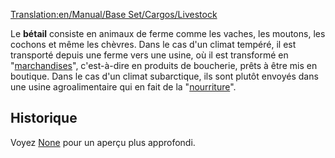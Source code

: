 [[Translation:en/Manual/Base Set/Cargos/Livestock]]

{{fr/Cargaison|nom=Bétail
|image=en/Livestock.png|produit=[[fr/Manual/Base Set/Industries/Ferme|Ferme]]
|accepté=[[fr/Manual/Base Set/Industries/Usine|Usine]] (climat tempéré), [[fr/Manual/Base Set/Industries/Usine agroalimentaire|Usine agroalimentaire]] (climat subarctique)
}}

Le '''bétail''' consiste en animaux de ferme comme les vaches, les moutons, les cochons et même les chèvres. Dans le cas d'un climat tempéré, il est transporté depuis une ferme vers une usine, où il est transformé en "[[fr/Manual/Base Set/Cargos/Marchandises|marchandises]]", c'est-à-dire en produits de boucherie, prêts à être mis en boutique. Dans le cas d'un climat subarctique, ils sont plutôt envoyés dans une usine agroalimentaire qui en fait de la "[[fr/Manual/Base Set/Cargos/Nourriture|nourriture]]".

==Historique==
Voyez [https://www.wikipedia.org/wiki/fr:Bétail None] pour un aperçu plus approfondi.